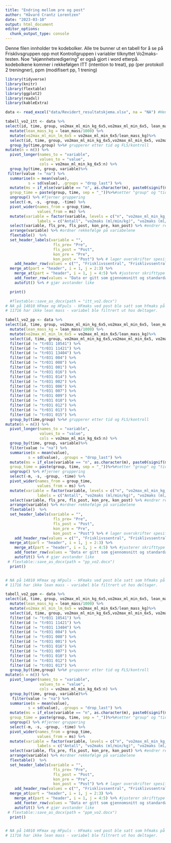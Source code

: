 ```yaml
---
title: "Endring mellom pre og post"
author: "Håvard Crantz Lorentzen"
date: "2023-03-10"
output: html_document
editor_options: 
  chunk_output_type: console
---
```


Denne filen innholder tre kodebolker. Alle tre bunner ut en tabell for å se 
på Frisklivsgruppen opp mot Kontrollgruppen i variabler tilknyttet Vo2maks-testen. 
Noe "skjønnhetsredigering" er også gjort i word etterpå.
kodebolkene kommer i rekkefølgen
ITT (intention to treat), pp (per protokoll 2 treningner), ppm (modifisert pp, 1 trening)

```r

library(tidyverse)
library(knitr)
library(flextable)
library(ggplot2)
library(readxl)
library(kableExtra)

data <- read_excel("data/Revidert_resultatskjema.xlsx", na = "NA") #Henter data

tabell_vo2_itt <- data %>%
select(id, time, group, vo2max_ml_min_kg_6x5,vo2max_ml_min_6x5, lean_mass, o2_puls_ml ,hf_max, rer_max_30sek, bfmax_30sek, Ve_L_min_max_30sek, time_to_exhaustion, borg_end,lac) %>%
  mutate(lean_mass_kg = lean_mass/1000) %>%
  mutate(vo2max_ml_min_lm_6x5 = vo2max_ml_min_6x5/lean_mass_kg)%>%
  select(id, time, group, vo2max_ml_min_kg_6x5,vo2max_ml_min_6x5, vo2max_ml_min_lm_6x5,o2_puls_ml, hf_max, rer_max_30sek, bfmax_30sek, Ve_L_min_max_30sek,time_to_exhaustion, borg_end,lac) %>%
  group_by(time,group) %>%# grupperer etter tid og FLS/kontroll
mutate(n = n()) %>% 
  pivot_longer(names_to = "variable", 
               values_to = "value", 
               cols = vo2max_ml_min_kg_6x5:n) %>%
  group_by(time, group, variable)%>%
 filter(value != "na") %>%
  summarise(m = mean(value),
          s = sd(value), .groups = "drop_last") %>%
  mutate(ms = if_else(variable == "n", as.character(m), paste0(signif(m, 3),  " (", signif(s, 3), ")")), # setter gjennomsnitt og standardavvik (i parentes) sammen og justerer antall desimaler
  group_time = paste(group, time, sep = "_"))%>%#setter "group" og "tid" sammen
  ungroup() %>% #fjerner gruppering
  select(-m, -s, -group, -time) %>%
  pivot_wider(names_from = group_time, 
              values_from = ms) %>%
  mutate(variable = factor(variable, levels = c("n", "vo2max_ml_min_kg_6x5", "vo2max_ml_min_6x5", "vo2max_ml_min_lm_6x5" ,"o2_puls_ml", "hf_max", "rer_max_30sek", "bfmax_30sek", "Ve_L_min_max_30sek", "time_to_exhaustion", "borg_end", "lac"), 
              labels = c("Antall", "vo2maks (ml/min/kg)", "vo2maks (ml/min)", "vo2maks (ml/min/m.m)", "o2 puls (ml)", "Maks puls", "Maks RER", "Maks pustefrekvens", "Maks ventialsjon (L/min)", "Tid til utmattelse (s)", "Borg ved Vo2maks", "Laktat"))) %>% # ordner rekkefølge og norske navn
  select(variable, fls_pre, fls_post, kon_pre, kon_post) %>% #endrer rekkefølge på gruppene
  arrange(variable) %>% #ordner rekkefølge på variabelene 
  flextable()  %>%
  set_header_labels(variable = "",
                     fls_pre= "Pre", 
                     fls_post = "Post",
                     kon_pre = "Pre", 
                     kon_post = "Post") %>% # lager overskrifter spesifisert for hver kollonne 
    add_header_row(values = c("", "Frisklivssentral", "Frisklivssentral", "Kontroll", "Kontroll")) %>%
  merge_at(part = "header", i = 1, j = 2:3) %>%
    merge_at(part = "header", i = 1, j = 4:5) %>% #justerer skrifttype
    add_footer_row(values = "Data er gitt som gjennomsnitt og standardavvik.", colwidths = 5) %>% #legger til fornote
    autofit() %>% # gjør avstander like

  print()

  #flextable::save_as_docx(path = "itt_vo2.docx")
# NA på 14010 HFmax og HFpuls - HFmaks ved post ble satt som hfmaks på pre.
# 11716 har ikke lean mass - variabel ble filtrert ut hos deltager.


```

```r

tabell_vo2_pp <- data %>%
select(id, time, group, vo2max_ml_min_kg_6x5,vo2max_ml_min_6x5, lean_mass,o2_puls_ml, hf_max, rer_max_30sek, bfmax_30sek, Ve_L_min_max_30sek,time_to_exhaustion, borg_end,lac) %>%
  mutate(lean_mass_kg = lean_mass/1000) %>%
  mutate(vo2max_ml_min_lm_6x5 = vo2max_ml_min_6x5/lean_mass_kg)%>%
  select(id, time, group, vo2max_ml_min_kg_6x5,vo2max_ml_min_6x5, vo2max_ml_min_lm_6x5,o2_puls_ml, hf_max, rer_max_30sek, bfmax_30sek, Ve_L_min_max_30sek, time_to_exhaustion, borg_end,lac) %>%
  filter(id != "tr031 10541") %>%
  filter(id != "tr031 11421") %>%
  filter(id != "tr031 13404") %>%
  filter(id != "tr031 004") %>%
  filter(id != "tr031 008") %>%
  filter(id != "tr031 001") %>%
  filter(id != "tr031 016") %>%
  filter(id != "tr031 014") %>%
  filter(id != "tr031 002") %>%
  filter(id != "tr031 006") %>%
  filter(id != "tr031 007") %>%
  filter(id != "tr031 009") %>%
  filter(id != "tr031 010") %>%
  filter(id != "tr031 012") %>%
  filter(id != "tr031 013") %>%
  filter(id != "tr031 015") %>%
  group_by(time,group) %>%# grupperer etter tid og FLS/kontroll
mutate(n = n()) %>% 
  pivot_longer(names_to = "variable", 
               values_to = "value", 
               cols = vo2max_ml_min_kg_6x5:n) %>%
  group_by(time, group, variable)%>%
  filter(value != "na") %>%
  summarise(m = mean(value),
          s = sd(value), .groups = "drop_last") %>%
  mutate(ms = if_else(variable == "n", as.character(m), paste0(signif(m, 3),  " (", signif(s, 3), ")")), # setter gjennomsnitt og standardavvik (i parentes) sammen og justerer antall desimaler
  group_time = paste(group, time, sep = "_"))%>%#setter "group" og "tid" sammen
  ungroup() %>% #fjerner gruppering
  select(-m, -s, -group, -time) %>%
  pivot_wider(names_from = group_time, 
              values_from = ms) %>%
  mutate(variable = factor(variable, levels = c("n", "vo2max_ml_min_kg_6x5", "vo2max_ml_min_6x5", "vo2max_ml_min_lm_6x5" ,"o2_puls_ml", "hf_max", "rer_max_30sek", "bfmax_30sek", "Ve_L_min_max_30sek", "time_to_exhaustion", "borg_end", "lac"), 
              labels = c("Antall", "vo2maks (ml/min/kg)", "vo2maks (ml/min)", "vo2maks (ml/min/m.m)", "o2 puls (ml)", "Maks puls", "Maks RER", "Maks pustefrekvens", "Maks ventialsjon (L/min)", "Tid til utmattelse (s)", "Borg ved Vo2maks", "Laktat"))) %>% # ordner rekkefølge og norske navn
  select(variable, fls_pre, fls_post, kon_pre, kon_post) %>% #endrer rekkefølge på gruppene
  arrange(variable) %>% #ordner rekkefølge på variabelene 
  flextable()  %>%
  set_header_labels(variable = "",
                     fls_pre= "Pre", 
                     fls_post = "Post",
                     kon_pre = "Pre", 
                     kon_post = "Post") %>% # lager overskrifter spesifisert for hver kollonne 
    add_header_row(values = c("", "Frisklivssentral", "Frisklivssentral", "Kontroll", "Kontroll")) %>%
  merge_at(part = "header", i = 1, j = 2:3) %>%
    merge_at(part = "header", i = 1, j = 4:5) %>% #justerer skrifttype
    add_footer_row(values = "Data er gitt som gjennomsnitt og standardavvik.", colwidths = 5) %>% #legger til fornote
    autofit() %>% # gjør avstander like
 # flextable::save_as_docx(path = "pp_vo2.docx")
  print()


# NA på 14010 HFmax og HFpuls - HFmaks ved post ble satt som hfmaks på pre.
# 11716 har ikke lean mass - variabel ble filtrert ut hos deltager.
```

```r

tabell_vo2_ppm <- data %>%
select(id, time, group, vo2max_ml_min_kg_6x5,vo2max_ml_min_6x5, lean_mass,o2_puls_ml,hf_max, rer_max_30sek, bfmax_30sek, Ve_L_min_max_30sek,time_to_exhaustion, borg_end,lac) %>%
  mutate(lean_mass_kg = lean_mass/1000) %>%
  mutate(vo2max_ml_min_lm_6x5 = vo2max_ml_min_6x5/lean_mass_kg)%>%
  select(id, time, group, vo2max_ml_min_kg_6x5,vo2max_ml_min_6x5, vo2max_ml_min_lm_6x5,o2_puls_ml, hf_max, rer_max_30sek, bfmax_30sek, Ve_L_min_max_30sek, time_to_exhaustion, borg_end,lac) %>%
  filter(id != "tr031 10541") %>%
  filter(id != "tr031 11421") %>%
  filter(id != "tr031 13404") %>%
  filter(id != "tr031 004") %>%
  filter(id != "tr031 008") %>%
  filter(id != "tr031 001") %>%
  filter(id != "tr031 016") %>%
  filter(id != "tr031 007") %>%
  filter(id != "tr031 010") %>%
  filter(id != "tr031 012") %>%
  filter(id != "tr031 013") %>%
  group_by(time,group) %>%# grupperer etter tid og FLS/kontroll
mutate(n = n()) %>% 
  pivot_longer(names_to = "variable", 
               values_to = "value", 
               cols = vo2max_ml_min_kg_6x5:n) %>%
  group_by(time, group, variable)%>%
   filter(value != "na") %>%
  summarise(m = mean(value),
          s = sd(value), .groups = "drop_last") %>%
  mutate(ms = if_else(variable == "n", as.character(m), paste0(signif(m, 3),  " (", signif(s, 3), ")")), # setter gjennomsnitt og standardavvik (i parentes) sammen og justerer antall desimaler
  group_time = paste(group, time, sep = "_"))%>%#setter "group" og "tid" sammen
  ungroup() %>% #fjerner gruppering
  select(-m, -s, -group, -time) %>%
  pivot_wider(names_from = group_time, 
              values_from = ms) %>%
  mutate(variable = factor(variable, levels = c("n", "vo2max_ml_min_kg_6x5", "vo2max_ml_min_6x5", "vo2max_ml_min_lm_6x5" ,"o2_puls_ml", "hf_max", "rer_max_30sek", "bfmax_30sek", "Ve_L_min_max_30sek", "time_to_exhaustion", "borg_end", "lac"), 
              labels = c("Antall", "vo2maks (ml/min/kg)", "vo2maks (ml/min)", "vo2maks (ml/min/m.m)", "o2 puls (ml)", "Maks puls", "Maks RER", "Maks pustefrekvens", "Maks ventialsjon (ml)", "Tid til utmattelse (s)", "Borg ved Vo2maks", "Laktat"))) %>% # ordner rekkefølge og norske navn
  select(variable, fls_pre, fls_post, kon_pre, kon_post) %>% #endrer rekkefølge på gruppene
  arrange(variable) %>% #ordner rekkefølge på variabelene 
  flextable()  %>%
  set_header_labels(variable = "",
                     fls_pre= "Pre", 
                     fls_post = "Post",
                     kon_pre = "Pre", 
                     kon_post = "Post") %>% # lager overskrifter spesifisert for hver kollonne 
    add_header_row(values = c("", "Frisklivssentral", "Frisklivssentral", "Kontroll", "Kontroll")) %>%
  merge_at(part = "header", i = 1, j = 2:3) %>%
    merge_at(part = "header", i = 1, j = 4:5) %>% #justerer skrifttype
    add_footer_row(values = "Data er gitt som gjennomsnitt og standardavvik.", colwidths = 5) %>% #legger til fornote
    autofit() %>% # gjør avstander like
 # flextable::save_as_docx(path = "ppm_vo2.docx")
  print()


# NA på 14010 HFmax og HFpuls - HFmaks ved post ble satt som hfmaks på pre.
# 11716 har ikke lean mass - variabel ble filtrert ut hos deltager.
```
